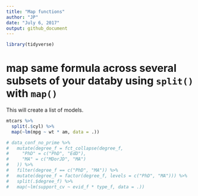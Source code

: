 ```yaml
---
title: "Map functions"
author: "JP"
date: "July 6, 2017"
output: github_document
---
```


```r
library(tidyverse)
```


# map same formula across several subsets of your databy using `split()` with `map()`
This will create a list of models. 

```r
mtcars %>%
  split(.$cyl) %>% 
  map(~lm(mpg ~ wt * am, data = .))
```

```r
# data_conf_no_prime %>%
#   mutate(degree_f = fct_collapse(degree_f,
#     "PhD" = c("PhD", "EdD"),
#     "MA" = c("MDorJD", "MA")
#   )) %>% 
#   filter(degree_f == c("PhD", "MA")) %>% 
#   mutate(degree_f = factor(degree_f, levels = c("PhD", "MA"))) %>% 
#   split(.$degree_f) %>% 
#   map(~lm(support_cv ~ evid_f * type_f, data = .))
```